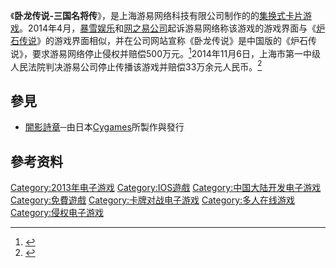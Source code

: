 {{NoteTA
| G1=Games
}}
{{Infobox VG
| title = 卧龙传说-三国名将传
| caption =
| developer = [[游易网络|游易网络]]
| publisher =
| designer =
| engine = [[Cocos2d|Cocos2d-x]]
| released = 2013年10月25日
| shutdown = 2014年11月6日
| genre = [[卡牌游戏|卡牌游戏]]
| series =
| modes = [[多人电子游戏|多人]]
| platforms =[[iOS|iOS]]
| onlinegame =1
}}

《'''卧龙传说-三国名将传'''》，是上海游易网络科技有限公司制作的的[[集换式卡片游戏|集换式卡片游戏]]。2014年4月，[[暴雪娱乐|暴雪娱乐]]和[[网之易|网之易公司]]起诉游易网络称该游戏的游戏界面与《[[炉石传说|炉石传说]]》的游戏界面相似，并在公司网站宣称《卧龙传说》是中国版的《炉石传说》，要求游易网络停止侵权并赔偿500万元。<ref>{{Cite web |url=http://www.gamersky.com/news/201404/355855.shtml |title=卧龙传说：三国名将传》抄袭《炉石传说：魔兽英雄传》侵权案开庭 暴雪索赔500万 |access-date=2015-08-25 |archive-date=2019-10-06 |archive-url=https://web.archive.org/web/20191006130140/https://www.gamersky.com/news/201404/355855.shtml |dead-url=no }}</ref>2014年11月6日，上海市第一中级人民法院判决游易公司停止传播该游戏并赔偿33万余元人民币。<ref>{{Cite web |url=http://tech.sina.com.cn/i/2014-11-11/doc-icfkptvx4558727.shtml |title=网游《卧龙传说》被判抄袭 开发商获赔33万 |accessdate=2015-08-25 |archive-date=2016-03-04 |archive-url=https://web.archive.org/web/20160304110624/http://tech.sina.com.cn/i/2014-11-11/doc-icfkptvx4558727.shtml |dead-url=no }}</ref>

== 參見 ==
*[[闇影詩章|闇影詩章]]─由日本[[Cygames|Cygames]]所製作與發行

== 參考资料 ==
{{reflist|2}}

{{DEFAULTSORT:Wo Long Chuan Shuo, San Guo Ming Jiang Zhuan}}
[[Category:2013年电子游戏|Category:2013年电子游戏]]
[[Category:IOS遊戲|Category:IOS遊戲]]
[[Category:中国大陆开发电子游戏|Category:中国大陆开发电子游戏]]
[[Category:免費遊戲|Category:免費遊戲]]
[[Category:卡牌对战电子游戏|Category:卡牌对战电子游戏]]
[[Category:多人在线游戏|Category:多人在线游戏]]
[[Category:侵权电子游戏|Category:侵权电子游戏]]


{{card-videogame-stub}}